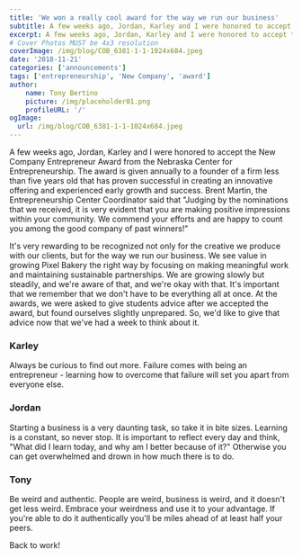 ```yaml
---
title: 'We won a really cool award for the way we run our business'
subtitle: A few weeks ago, Jordan, Karley and I were honored to accept the New Company Entrepreneur Award from the Nebraska Center for Entrepreneurship.  
excerpt: A few weeks ago, Jordan, Karley and I were honored to accept the New Company Entrepreneur Award from the Nebraska Center for Entrepreneurship.
# Cover Photos MUST be 4x3 resolution
coverImage: /img/blog/COB_6381-1-1-1024x684.jpeg
date: '2018-11-21'
categories: ['announcements']
tags: ['entrepreneurship', 'New Company', 'award']
author:
    name: Tony Bertino
    picture: /img/placeholder01.png
    profileURL: '/'
ogImage:
  url: /img/blog/COB_6381-1-1-1024x684.jpeg
---
```

A few weeks ago, Jordan, Karley and I were honored to accept the New Company Entrepreneur Award from the Nebraska Center for Entrepreneurship. The award is given annually to a founder of a firm less than five years old that has proven successful in creating an innovative offering and experienced early growth and success. Brent Martin, the Entrepreneurship Center Coordinator said that "Judging by the nominations that we received, it is very evident that you are making positive impressions within your community. We commend your efforts and are happy to count you among the good company of past winners!"

It's very rewarding to be recognized not only for the creative we produce with our clients, but for the way we run our business. We see value in growing Pixel Bakery the right way by focusing on making meaningful work and maintaining sustainable partnerships. We are growing slowly but steadily, and we're aware of that, and we're okay with that. It's important that we remember that we don't have to be everything all at once. At the awards, we were asked to give students advice after we accepted the award, but found ourselves slightly unprepared. So, we'd like to give that advice now that we've had a week to think about it.

### Karley

Always be curious to find out more. Failure comes with being an entrepreneur - learning how to overcome that failure will set you apart from everyone else.

### Jordan

Starting a business is a very daunting task, so take it in bite sizes. Learning is a constant, so never stop. It is important to reflect every day and think, "What did I learn today, and why am I better because of it?" Otherwise you can get overwhelmed and drown in how much there is to do.

### Tony

Be weird and authentic. People are weird, business is weird, and it doesn't get less weird. Embrace your weirdness and use it to your advantage. If you're able to do it authentically you'll be miles ahead of at least half your peers.

Back to work!